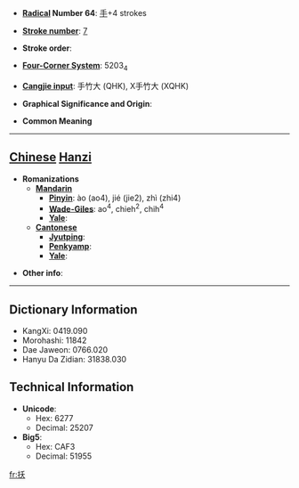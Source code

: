 * '''[[Wiktionary:Chinese radical index| Radical]] Number 64''': [[Wiktionary:Chinese radical index 手|手]]+4 strokes

* '''[[Wiktionary:Chinese total strokes index|Stroke number]]''': [[Wiktionary:Chinese total strokes index 7|7]]

* '''Stroke order''': 

* '''[[Wiktionary:Chinese four corner index|Four-Corner System]]''': 5203<sub>4</sub>

* '''[[Wiktionary:Chinese Cangjie index|Cangjie input]]''': 手竹大 (QHK), X手竹大 (XQHK)

* '''Graphical Significance and Origin''': 

* '''Common Meaning'''

----

== [[Chinese]] [[Hanzi]] ==

* '''Romanizations'''
** '''[[Mandarin]]'''
*** '''[[Pinyin]]''': ào (ao4), jié (jie2), zhì (zhi4)
*** '''[[Wade-Giles]]''': ao<sup>4</sup>, chieh<sup>2</sup>, chih<sup>4</sup>
*** '''[[Yale]]''': 
** '''[[Cantonese]]'''
*** '''[[Jyutping]]''':
*** '''[[Penkyamp]]''': 
*** '''[[Yale]]''': 

* '''Other info''': 

----

== Dictionary Information ==

* KangXi: 0419.090
* Morohashi: 11842
* Dae Jaweon: 0766.020
* Hanyu Da Zidian: 31838.030

== Technical Information ==

* '''Unicode''':
** Hex: 6277
** Decimal: 25207
* '''Big5''':
** Hex: CAF3
** Decimal: 51955

[[fr:扷]]